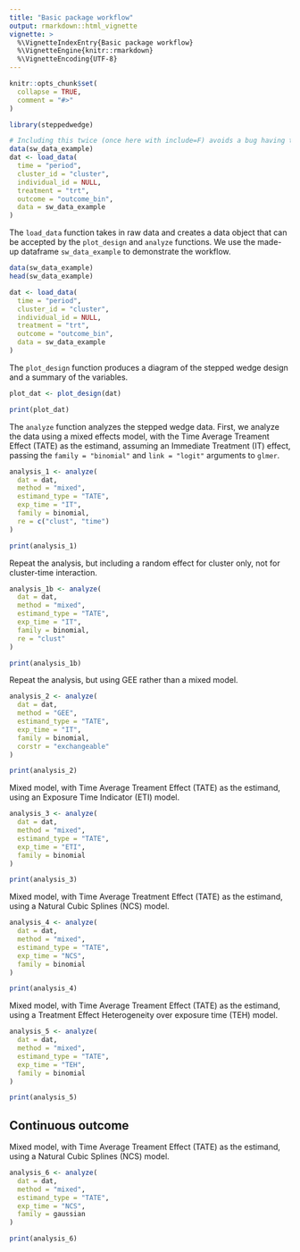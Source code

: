 ```yaml
---
title: "Basic package workflow"
output: rmarkdown::html_vignette
vignette: >
  %\VignetteIndexEntry{Basic package workflow}
  %\VignetteEngine{knitr::rmarkdown}
  %\VignetteEncoding{UTF-8}
---
```


```r
knitr::opts_chunk$set(
  collapse = TRUE,
  comment = "#>"
)
```

```r
library(steppedwedge)
```

```r
# Including this twice (once here with include=F) avoids a bug having to do with dplyr and pkgdown
data(sw_data_example)
dat <- load_data(
  time = "period",
  cluster_id = "cluster",
  individual_id = NULL,
  treatment = "trt",
  outcome = "outcome_bin",
  data = sw_data_example
)
```

The `load_data` function takes in raw data and creates a data object that can be accepted by the `plot_design` and `analyze` functions. We use the made-up dataframe `sw_data_example` to demonstrate the workflow.

```r
data(sw_data_example)
head(sw_data_example)

dat <- load_data(
  time = "period",
  cluster_id = "cluster",
  individual_id = NULL,
  treatment = "trt",
  outcome = "outcome_bin",
  data = sw_data_example
)
```


The `plot_design` function produces a diagram of the stepped wedge design and a summary of the variables.

```r
plot_dat <- plot_design(dat)

print(plot_dat)
```


The `analyze` function analyzes the stepped wedge data. First, we analyze the data using a mixed effects model, with the Time Average Treament Effect (TATE) as the estimand, assuming an Immediate Treatment (IT) effect, passing the `family = "binomial"` and `link = "logit"` arguments to `glmer`. 

```r
analysis_1 <- analyze(
  dat = dat,
  method = "mixed",
  estimand_type = "TATE", 
  exp_time = "IT",
  family = binomial,
  re = c("clust", "time")
)

print(analysis_1)
```

Repeat the analysis, but including a random effect for cluster only, not for cluster-time interaction.

```r
analysis_1b <- analyze(
  dat = dat,
  method = "mixed",
  estimand_type = "TATE", 
  exp_time = "IT",
  family = binomial,
  re = "clust"
)

print(analysis_1b)
```


Repeat the analysis, but using GEE rather than a mixed model.

```r
analysis_2 <- analyze(
  dat = dat,
  method = "GEE",
  estimand_type = "TATE", 
  exp_time = "IT",
  family = binomial,
  corstr = "exchangeable"
)

print(analysis_2)
```


Mixed model, with Time Average Treament Effect (TATE) as the estimand, using an Exposure Time Indicator (ETI) model.

```r
analysis_3 <- analyze(
  dat = dat,
  method = "mixed",
  estimand_type = "TATE", 
  exp_time = "ETI",
  family = binomial
)

print(analysis_3)
```


Mixed model, with Time Average Treatment Effect (TATE) as the estimand, using a Natural Cubic Splines (NCS) model.

```r
analysis_4 <- analyze(
  dat = dat,
  method = "mixed",
  estimand_type = "TATE", 
  exp_time = "NCS",
  family = binomial
)

print(analysis_4)
```


Mixed model, with Time Average Treament Effect (TATE) as the estimand, using a Treatment Effect Heterogeneity over exposure time (TEH) model.

```r
analysis_5 <- analyze(
  dat = dat,
  method = "mixed",
  estimand_type = "TATE", 
  exp_time = "TEH",
  family = binomial
)

print(analysis_5)
```

## Continuous outcome

Mixed model, with Time Average Treament Effect (TATE) as the estimand, using a Natural Cubic Splines (NCS) model.

```r
analysis_6 <- analyze(
  dat = dat,
  method = "mixed",
  estimand_type = "TATE", 
  exp_time = "NCS",
  family = gaussian
)

print(analysis_6)
```
